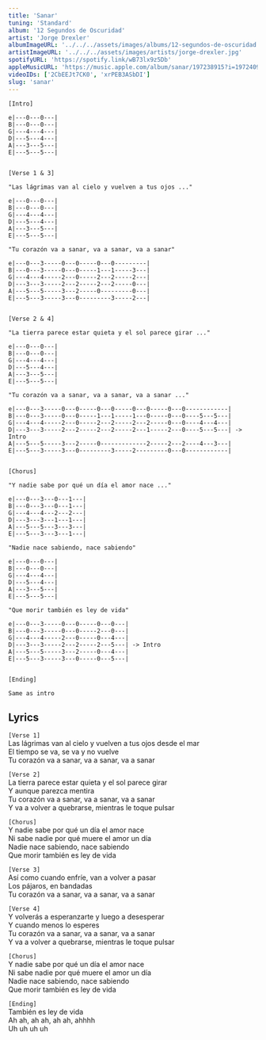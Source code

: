 ```yaml
---
title: 'Sanar'
tuning: 'Standard'
album: '12 Segundos de Oscuridad'
artist: 'Jorge Drexler'
albumImageURL: '../../../assets/images/albums/12-segundos-de-oscuridad.jpg'
artistImageURL: '../../../assets/images/artists/jorge-drexler.jpg'
spotifyURL: 'https://spotify.link/wB73lx9z5Db'
appleMusicURL: 'https://music.apple.com/album/sanar/197238915?i=197240964&l'
videoIDs: ['2CbEEJt7CK0', 'xrPEB3ASbDI']
slug: 'sanar'
---
```


```
[Intro]

e|---0---0---|
B|---0---0---|
G|---4---4---|
D|---5---4---|
A|---3---5---|
E|---5---5---|


[Verse 1 & 3]

"Las lágrimas van al cielo y vuelven a tus ojos ..."

e|---0---0---|
B|---0---0---|
G|---4---4---|
D|---5---4---|
A|---3---5---|
E|---5---5---|

"Tu corazón va a sanar, va a sanar, va a sanar"

e|---0---3-----0---0-----0---0---------|
B|---0---3-----0---0-----1---1-----3---|
G|---4---4-----2---0-----2---2-----2---|
D|---3---3-----2---2-----2---2-----0---|
A|---5---5-----3---2-----0---------0---|
E|---5---3-----3---0---------3-----2---|


[Verse 2 & 4]

"La tierra parece estar quieta y el sol parece girar ..."

e|---0---0---|
B|---0---0---|
G|---4---4---|
D|---5---4---|
A|---3---5---|
E|---5---5---|

"Tu corazón va a sanar, va a sanar, va a sanar ..."

e|---0---3-----0---0-----0---0-----0---0-----0---0------------|
B|---0---3-----0---0-----1---1-----1---0-----0---0----5---5---|
G|---4---4-----2---0-----2---2-----2---2-----0---0----4---4---|
D|---3---3-----2---2-----2---2-----2---1-----2---0----5---5---| -> Intro
A|---5---5-----3---2-----0-------------2-----2---2----4---3---|
E|---5---3-----3---0---------3-----2---------0---0------------|


[Chorus]

"Y nadie sabe por qué un día el amor nace ..."

e|---0---3---0---1---|
B|---0---3---0---1---|
G|---4---4---2---2---|
D|---3---3---1---1---|
A|---5---5---3---3---|
E|---5---3---3---1---|

"Nadie nace sabiendo, nace sabiendo"

e|---0---0---|
B|---0---0---|
G|---4---4---|
D|---5---4---|
A|---3---5---|
E|---5---5---|

"Que morir también es ley de vida"

e|---0---3-----0---0-----0---0---|
B|---0---3-----0---0-----2---0---|
G|---4---4-----2---0-----0---4---|
D|---3---3-----2---2-----2---5---| -> Intro
A|---5---5-----3---2-----0---4---|
E|---5---3-----3---0-----0---5---|


[Ending]

Same as intro

```


## Lyrics

`[Verse 1]`  
Las lágrimas van al cielo y vuelven a tus ojos desde el mar  
El tiempo se va, se va y no vuelve  
Tu corazón va a sanar, va a sanar, va a sanar  

`[Verse 2]`  
La tierra parece estar quieta y el sol parece girar  
Y aunque parezca mentira  
Tu corazón va a sanar, va a sanar, va a sanar  
Y va a volver a quebrarse, mientras le toque pulsar  

`[Chorus]`  
Y nadie sabe por qué un día el amor nace  
Ni sabe nadie por qué muere el amor un día  
Nadie nace sabiendo, nace sabiendo  
Que morir también es ley de vida  

`[Verse 3]`  
Así como cuando enfríe, van a volver a pasar  
Los pájaros, en bandadas  
Tu corazón va a sanar, va a sanar, va a sanar  

`[Verse 4]`  
Y volverás a esperanzarte y luego a desesperar  
Y cuando menos lo esperes  
Tu corazón va a sanar, va a sanar, va a sanar  
Y va a volver a quebrarse, mientras le toque pulsar  

`[Chorus]`  
Y nadie sabe por qué un día el amor nace  
Ni sabe nadie por qué muere el amor un día  
Nadie nace sabiendo, nace sabiendo  
Que morir también es ley de vida  

`[Ending]`  
También es ley de vida  
Ah ah, ah ah, ah ah, ahhhh  
Uh uh uh uh  